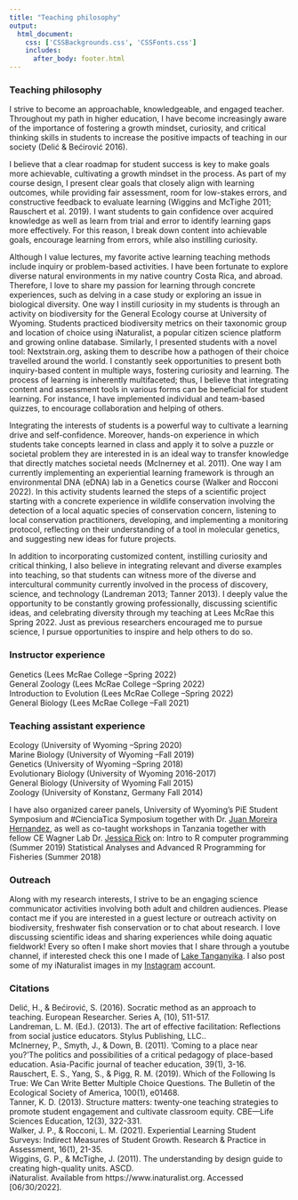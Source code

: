 ```yaml
--- 
title: "Teaching philosophy"
output: 
  html_document:
    css: ['CSSBackgrounds.css', 'CSSFonts.css']
    includes:
      after_body: footer.html
---
```


<!-- This hides the title "Research" from this page, since I wanted to have a display title that is different from the page title.  -->

<style type="text/css">

.author,.title{
    display: none;
}

</style>

<!-- This adds the floating image of my study organisms to the right of the text.  -->

<script>
   $(document).ready(function() {
     $head = $('#header');
     $head.prepend('<img src=\"Sidebar3-03.png\" style=\"float: right;width: 250px;\"/>')
   });
</script>

### Teaching philosophy
I strive to become an approachable, knowledgeable, and engaged teacher. Throughout my path in higher education, I have become increasingly aware of the importance of fostering a growth mindset, curiosity, and critical thinking skills in students to increase the positive impacts of teaching in our society (Delić & Bećirović 2016).  

I believe that a clear roadmap for student success is key to make goals more achievable, cultivating a growth mindset in the process. As part of my course design, I present clear goals that closely align with learning outcomes, while providing fair assessment, room for low-stakes errors, and constructive feedback to evaluate learning (Wiggins and McTighe 2011; Rauschert et al. 2019). I want students to gain confidence over acquired knowledge as well as learn from trial and error to identify learning gaps more effectively. For this reason, I break down content into achievable goals, encourage learning from errors, while also instilling curiosity.  

Although I value lectures, my favorite active learning teaching methods include inquiry or problem-based activities. I have been fortunate to explore diverse natural environments in my native country Costa Rica, and abroad. Therefore, I love to share my passion for learning through concrete experiences, such as delving in a case study or exploring an issue in biological diversity. One way I instill curiosity in my students is through an activity on biodiversity for the General Ecology course at University of Wyoming. Students practiced biodiversity metrics on their taxonomic group and location of choice using iNaturalist, a popular citizen science platform and growing online database. Similarly, I presented students with a novel tool: Nextstrain.org, asking them to describe how a pathogen of their choice travelled around the world. I constantly seek opportunities to present both inquiry-based content in multiple ways, fostering curiosity and learning. The process of learning is inherently multifaceted; thus, I believe that integrating content and assessment tools in various forms can be beneficial for student learning. For instance, I have implemented individual and team-based quizzes, to encourage collaboration and helping of others.    


Integrating the interests of students is a powerful way to cultivate a learning drive and self-confidence. Moreover, hands-on experience in which students take concepts learned in class and apply it to solve a puzzle or societal problem they are interested in is an ideal way to transfer knowledge that directly matches societal needs (McInerney et al. 2011). One way I am currently implementing an experiential learning framework is through an environmental DNA (eDNA) lab in a Genetics course (Walker and Rocconi 2022). In this activity students learned the steps of a scientific project starting with a concrete experience in wildlife conservation involving the detection of a local aquatic species of conservation concern, listening to local conservation practitioners, developing, and implementing a monitoring protocol, reflecting on their understanding of a tool in molecular genetics, and suggesting new ideas for future projects.  

In addition to incorporating customized content, instilling curiosity and critical thinking, I also believe in integrating relevant and diverse examples into teaching, so that students can witness more of the diverse and intercultural community currently involved in the process of discovery, science, and technology (Landreman 2013; Tanner 2013). I deeply value the opportunity to be constantly growing professionally, discussing scientific ideas, and celebrating diversity through my teaching at Lees McRae this Spring 2022. Just as previous researchers encouraged me to pursue science, I pursue opportunities to inspire and help others to do so. 


### Instructor experience
Genetics (Lees McRae College –Spring 2022)  
General Zoology (Lees McRae College –Spring 2022)  
Introduction to Evolution (Lees McRae College –Spring 2022)  
General Biology (Lees McRae College –Fall 2021) 


### Teaching assistant experience
Ecology (University of Wyoming –Spring 2020)  
Marine Biology (University of Wyoming –Fall 2019)  
Genetics (University of Wyoming –Spring 2018)  
Evolutionary Biology (University of Wyoming 2016-2017)  
General Biology (University of Wyoming Fall 2015)  
Zoology (University of Konstanz, Germany Fall 2014)  

I have also organized career panels, University of Wyoming's PiE Student Symposium and #CienciaTica Symposium together with Dr. [Juan Moreira Hernandez](https://scholar.google.com/citations?user=xCGg3AgAAAAJ&hl=en), as well as co-taught workshops in Tanzania together with fellow CE Wagner Lab Dr. [Jessica Rick](http://jessicarick.com) on:
Intro to R computer programming (Summer 2019)
Statistical Analyses and Advanced R Programming for Fisheries (Summer 2018)


### Outreach
Along with my research interests, I strive to be an engaging science communicator activities involving both adult and children audiences. Please contact me if you are interested in a guest lecture or outreach activity on biodiversity, freshwater fish conservation or to chat about research. I love discussing scientific ideas and sharing experiences while doing aquatic fieldwork!
Every so often I make short movies that I share through a youtube channel, if interested check this one I made of [Lake Tanganyika](https://www.youtube.com/watch?v=ekSZXCzmmfc). 
I also post some of my iNaturalist images in my [Instagram](https://www.instagram.com/golcherbenavides/?hl=en) account.


### Citations
Delić, H., & Bećirović, S. (2016). Socratic method as an approach to teaching. European Researcher. Series A, (10), 511-517.  
Landreman, L. M. (Ed.). (2013). The art of effective facilitation: Reflections from social justice educators. Stylus Publishing, LLC..  
McInerney, P., Smyth, J., & Down, B. (2011). ‘Coming to a place near you?’The politics and possibilities of a critical pedagogy of place-based education. Asia-Pacific journal of teacher education, 39(1), 3-16.  
Rauschert, E. S., Yang, S., & Pigg, R. M. (2019). Which of the Following Is True: We Can Write Better Multiple Choice Questions. The Bulletin of the Ecological Society of America, 100(1), e01468.  
Tanner, K. D. (2013). Structure matters: twenty-one teaching strategies to promote student engagement and cultivate classroom equity. CBE—Life Sciences Education, 12(3), 322-331.  
Walker, J. P., & Rocconi, L. M. (2021). Experiential Learning Student Surveys: Indirect Measures of Student Growth. Research & Practice in Assessment, 16(1), 21-35.  
Wiggins, G. P., & McTighe, J. (2011). The understanding by design guide to creating high-quality units. ASCD.  
iNaturalist. Available from https://www.inaturalist.org. Accessed [06/30/2022].  


